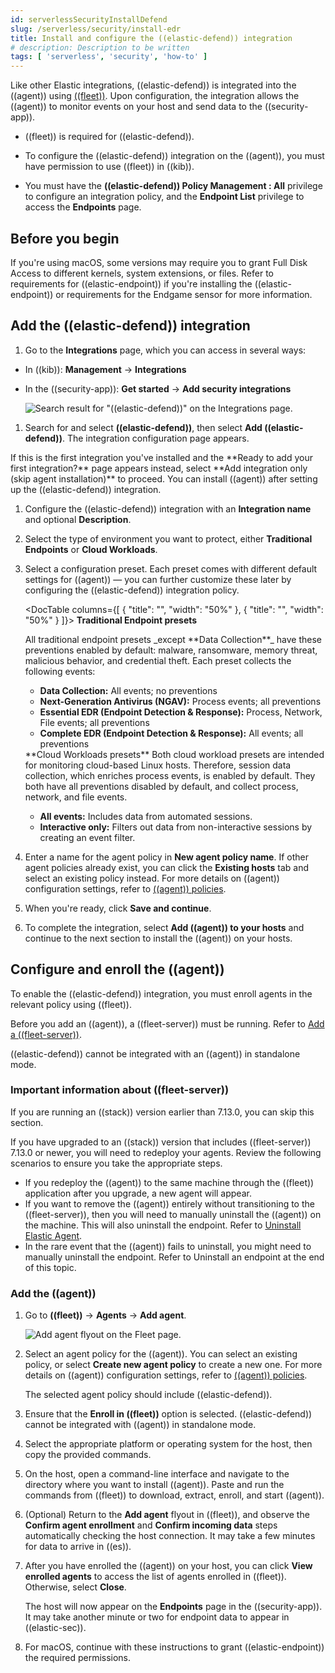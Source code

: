 ```yaml
---
id: serverlessSecurityInstallDefend
slug: /serverless/security/install-edr
title: Install and configure the ((elastic-defend)) integration
# description: Description to be written
tags: [ 'serverless', 'security', 'how-to' ]
---
```


<div id="install-endpoint"></div>

Like other Elastic integrations, ((elastic-defend)) is integrated into the ((agent)) using [((fleet))](((fleet-guide))/fleet-overview.html). Upon configuration, the integration allows the ((agent)) to monitor events on your host and send data to the ((security-app)).

<DocCallOut title="Requirements">

* ((fleet)) is required for ((elastic-defend)).

* To configure the ((elastic-defend)) integration on the ((agent)), you must have permission to use ((fleet)) in ((kib)).

* You must have the **((elastic-defend)) Policy Management : All** <DocLink id="serverlessSecurityEndpointManagementReq">privilege</DocLink> to configure an integration policy, and the **Endpoint List** <DocLink id="serverlessSecurityEndpointManagementReq">privilege</DocLink> to access the **Endpoints** page.

</DocCallOut>

<div id="security-before-you-begin"></div>

## Before you begin

If you're using macOS, some versions may require you to grant Full Disk Access to different kernels, system extensions, or files. Refer to <DocLink id="serverlessSecurityElasticEndpointDeployReqs">requirements for ((elastic-endpoint))</DocLink> if you're installing the ((elastic-endpoint)) or <DocLink id="serverlessSecurityEndgameSensorFullDiskAccess">requirements for the Endgame sensor</DocLink> for more information.

<div id="add-security-integration"></div>

## Add the ((elastic-defend)) integration

1. Go to the **Integrations** page, which you can access in several ways:

* In ((kib)): **Management** -> **Integrations**
* In the ((security-app)): **Get started** -> **Add security integrations**

    ![Search result for "((elastic-defend))" on the Integrations page.](../images/install-endpoint/-getting-started-install-endpoint-endpoint-cloud-sec-integrations-page.png)

1. Search for and select **((elastic-defend))**, then select **Add ((elastic-defend))**. The integration configuration page appears.

<DocCallOut title="Note">
If this is the first integration you've installed and the **Ready to add your first integration?** page appears instead, select **Add integration only (skip agent installation)** to proceed. You can <DocLink id="serverlessSecurityInstallDefend" section="add-the-((agent))">install ((agent))</DocLink> after setting up the ((elastic-defend)) integration.

<DocImage size="xl" url="../images/install-endpoint/-getting-started-install-endpoint-endpoint-cloud-security-configuration.png" alt="Add ((elastic-defend)) integration page" />

</DocCallOut>

1. Configure the ((elastic-defend)) integration with an **Integration name** and optional **Description**.
1. Select the type of environment you want to protect, either **Traditional Endpoints** or **Cloud Workloads**.
1. Select a configuration preset. Each preset comes with different default settings for ((agent)) — you can further customize these later by <DocLink id="serverlessSecurityConfigureEndpointIntegrationPolicy">configuring the ((elastic-defend)) integration policy</DocLink>.

    <DocTable columns={[
    {
    "title": "",
    "width": "50%"
    },
    {
    "title": "",
    "width": "50%"
    }
    ]}>
    <DocRow>
    <DocCell>
    **Traditional Endpoint presets**

    </DocCell>
    <DocCell>
    All traditional endpoint presets _except **Data Collection**_ have these preventions enabled by default: malware, ransomware, memory threat, malicious behavior, and credential theft. Each preset collects the following events:

    * **Data Collection:** All events; no preventions
    * **Next-Generation Antivirus (NGAV):** Process events; all preventions
    * **Essential EDR (Endpoint Detection & Response):** Process, Network, File events; all preventions
    * **Complete EDR (Endpoint Detection & Response):** All events; all preventions

    </DocCell>
    </DocRow>
    <DocRow>
    <DocCell>
    **Cloud Workloads presets**

    </DocCell>
    <DocCell>
    Both cloud workload presets are intended for monitoring cloud-based Linux hosts. Therefore, <DocLink id="serverlessSecuritySessionView">session data</DocLink> collection, which enriches process events, is enabled by default. They both have all preventions disabled by default, and collect process, network, and file events.

    * **All events:** Includes data from automated sessions.
    * **Interactive only:** Filters out data from non-interactive sessions by creating an <DocLink id="serverlessSecurityEventFilters">event filter</DocLink>.

    </DocCell>
    </DocRow>
    </DocTable>

1. Enter a name for the agent policy in **New agent policy name**. If other agent policies already exist, you can click the **Existing hosts** tab and select an existing policy instead. For more details on ((agent)) configuration settings, refer to [((agent)) policies](((fleet-guide))/agent-policy.html).
1. When you're ready, click **Save and continue**.
1. To complete the integration, select **Add ((agent)) to your hosts** and continue to the next section to install the ((agent)) on your hosts.

<div id="enroll-security-agent"></div>

## Configure and enroll the ((agent))

To enable the ((elastic-defend)) integration, you must enroll agents in the relevant policy using ((fleet)).

<DocCallOut title="Important" color="warning">

Before you add an ((agent)), a ((fleet-server)) must be running. Refer to [Add a ((fleet-server))](((fleet-guide))/add-a-fleet-server.html).

((elastic-defend)) cannot be integrated with an ((agent)) in standalone mode.

</DocCallOut>

<div id="fleet-server-upgrade"></div>

### Important information about ((fleet-server))

<DocCallOut title="Note">
If you are running an ((stack)) version earlier than 7.13.0, you can skip this section.
</DocCallOut>

If you have upgraded to an ((stack)) version that includes ((fleet-server)) 7.13.0 or newer, you will need to redeploy your agents. Review the following scenarios to ensure you take the appropriate steps.

* If you redeploy the ((agent)) to the same machine through the ((fleet)) application after you upgrade, a new agent will appear.
* If you want to remove the ((agent)) entirely without transitioning to the ((fleet-server)), then you will need to manually uninstall the ((agent)) on the machine. This will also uninstall the endpoint. Refer to [Uninstall Elastic Agent](((fleet-guide))/uninstall-elastic-agent.html).
* In the rare event that the ((agent)) fails to uninstall, you might need to manually uninstall the endpoint. Refer to <DocLink id="serverlessSecurityUninstallEndpoint">Uninstall an endpoint</DocLink> at the end of this topic.

<div id="enroll-agent"></div>

### Add the ((agent))

1. Go to **((fleet))** -> **Agents** -> **Add agent**.

    ![Add agent flyout on the Fleet page.](../images/install-endpoint/-getting-started-install-endpoint-endpoint-cloud-sec-add-agent.png)

1. Select an agent policy for the ((agent)). You can select an existing policy, or select **Create new agent policy** to create a new one. For more details on ((agent)) configuration settings, refer to [((agent)) policies](((fleet-guide))/agent-policy.html).

    The selected agent policy should include ((elastic-defend)).

    <DocImage size="l" url="../images/install-endpoint/-getting-started-install-endpoint-endpoint-cloud-sec-add-agent-detail.png" alt="Add agent flyout with ((elastic-defend)) integration highlighted." />

1. Ensure that the **Enroll in ((fleet))** option is selected. ((elastic-defend)) cannot be integrated with ((agent)) in standalone mode.

1. Select the appropriate platform or operating system for the host, then copy the provided commands.

1. On the host, open a command-line interface and navigate to the directory where you want to install ((agent)). Paste and run the commands from ((fleet)) to download, extract, enroll, and start ((agent)).

1. (Optional) Return to the **Add agent** flyout in ((fleet)), and observe the **Confirm agent enrollment** and **Confirm incoming data** steps automatically checking the host connection. It may take a few minutes for data to arrive in ((es)).

1. After you have enrolled the ((agent)) on your host, you can click **View enrolled agents** to access the list of agents enrolled in ((fleet)). Otherwise, select **Close**.

    The host will now appear on the **Endpoints** page in the ((security-app)). It may take another minute or two for endpoint data to appear in ((elastic-sec)).

1. For macOS, continue with <DocLink id="serverlessSecurityDeployElasticEndpoint">these instructions</DocLink> to grant ((elastic-endpoint)) the required permissions.

